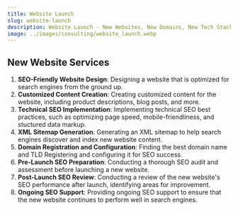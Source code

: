 ```yaml
---
title: Website Launch
slug: website-launch
description: Website Launch - New Websites, New Domains, New Tech Stacks, etc.
image: ../images/consulting/website_launch.webp
---
```



## New Website Services

1. **SEO-Friendly Website Design**: Designing a website that is optimized for search engines
from the ground up.
2. **Customized Content Creation**: Creating customized content for the website, including
product descriptions, blog posts, and more.
3. **Technical SEO Implementation**: Implementing technical SEO best practices, such as
optimizing page speed, mobile-friendliness, and stuctured data markup.
4. **XML Sitemap Generation**: Generating an XML sitemap to help search engines discover and
index new website content.
5. **Domain Registration and Configuration**: Finding the best domain name and TLD Registering and configuring it
for SEO success.
6. **Pre-Launch SEO Preparation**: Conducting a thorough SEO audit and assessment before
launching a new website.
7. **Post-Launch SEO Review**: Conducting a review of the new website's SEO performance
after launch, identifying areas for improvement.
8. **Ongoing SEO Support**: Providing ongoing SEO support to ensure that the new website
continues to perform well in search engines.